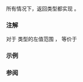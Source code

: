 {{cpp/ranges/title|cbegin}}
{{cpp/ranges/navbar}}
{{dcl begin}}
{{dcl header|ranges}}
{{dcl header|iterator}}
{{dcl|notes={{mark custpt}}|since=c++20|1=
inline namespace /* 未指明 */ {
    inline constexpr /* 未指明 */ cbegin = /* 未指明 */;
}
}}
{{dcl h|调用签名}}
{{dcl|since=c++20|1=
template&lt; class T &gt;
    requires /* 见下文 */
constexpr /* 见下文 */ auto cbegin( T&amp;&amp; t );
}}
{{dcl end}}

{{rrev multi|until1=c++23
|rev1=返回指向 const 限定的实参的首元素的迭代器。
|rev2=返回指向实参的首元素的常量迭代器。}}

{{image|range-begin-end.svg}}

{{rrev multi|until1=c++23|rev1=
令 {{tt|CT}}
* 若实参为左值（即 {{tt|T}} 为左值引用类型）则为 {{c|const std::remove_reference_t&lt;T&gt;&amp;}}，
* 否则为 {{c|const T}}。
对 {{tt|ranges::cbegin}} 的调用[[cpp/language/expressions#表达式等价|表达式等价]]于 {{c|ranges::begin(static_cast&lt;CT&amp;&amp;&gt;(t))}}。
|rev2=
若实参为左值或者 {{c|ranges::enable_borrowed_range&lt;std::remove_cv_t&lt;T&gt;&gt;}} 为 {{c|true}}，则对 {{tt|ranges::cbegin}} 的调用[[cpp/language/expressions#表达式等价|表达式等价]]于：
* {{c|std::const_iterator&lt;decltype(U)&gt;(U)}} 对于某个表达式 {{c|U}} 等价于 {{box|{{c/core|ranges::begin(}}{{rlpsi|/#possibly-const-range}}{{c/core|(t)}}}}。

所有其他情况下，对 {{tt|ranges::cbegin}} 的调用都非良构，这会在调用出现于模板实例化的立即语境中时导致[[cpp/language/sfinae|代换失败]]。
}}

所有情况下，返回类型都实现 {{lc|std::input_or_output_iterator}}{{rev inl|since=c++23| 和 {{rlpi|constant_range|constant-iterator}}}}。

{{cpp/ranges/cpo}}

===注解===
对于 {{c|T}} 类型的左值范围 {{c|e}}，{{c|ranges::cbegin(e)}} 等价于
{{rrev multi|until1=c++23|rev1=
{{c|ranges::begin(std::as_const(e))}}。
|rev2=
* {{c|ranges::begin(e)}} 若 {{c|T}} 实现 {{lconcept|constant_range}}。
* 否则，{{c|ranges::begin(std::as_const(e))}} 若 {{c|const T}} 实现 {{lconcept|constant_range}}。
* 否则，{{c|std::basic_const_iterator(ranges::begin(e))}}。
}}

===示例===
{{example
|
|code=
#include &lt;cassert&gt;
#include &lt;ranges&gt;
#include &lt;vector&gt;

int main() 
{
    std::vector v{3, 1, 4};
    auto vi = std::ranges::cbegin(v);
    assert(3 == *vi);
    ++vi; // OK，可以改动常量迭代器对象
    assert(1 == *vi);
    // *vi = 13; // 错误：常量迭代器指向不可改动元素

    int a[]{3, 1, 4};
    auto ai = std::ranges::cbegin(a); // cbegin 也可以对 C 数组
    assert(3 == *ai and *(ai + 1) == 1);
    // *ai = 13; // 错误：只读变量不可赋值
}
}}

===参阅===
{{dsc begin}}
{{dsc inc|cpp/ranges/dsc begin}}
{{dsc inc|cpp/iterator/dsc begin}}
{{dsc end}}

{{langlinks|de|en|es|ja|ru}}